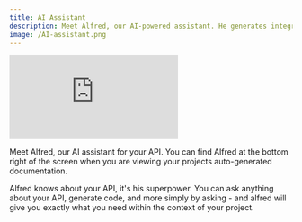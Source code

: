 ```yaml
---
title: AI Assistant
description: Meet Alfred, our AI-powered assistant. He generates integrations, tests, or SDKs in any language by understanding and continuously learning about your API docs.
image: /AI-assistant.png
---
```


<iframe class="w-full aspect-[16/9]" src="https://www.youtube.com/embed/ifXv_Zrxi9o?si=dEI82ErbsO5x18TD" title="YouTube video player" frameborder="0" allow="accelerometer; autoplay; clipboard-write; encrypted-media; gyroscope; picture-in-picture; web-share" allowfullscreen></iframe>


Meet Alfred, our AI assistant for your API. You can find Alfred at the bottom right of the screen when you are viewing your projects auto-generated documentation.

Alfred knows about your API, it's his superpower. You can ask anything about your API, generate code, and more simply by asking - and alfred will give you exactly what you need within the context of your project.